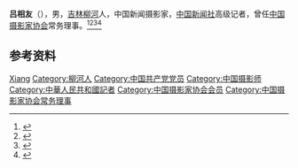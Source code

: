 '''吕相友'''（{{bd|1928年||2007年|7月22日|catIdx=Lu}}），男，[[吉林|吉林]][[柳河县|柳河]]人，中国新闻摄影家，[[中国新闻社|中国新闻社]]高级记者，曾任[[中国摄影家协会|中国摄影家协会]]常务理事。<ref>{{Cite book|title=中华当代文化名人大辞典|author=张品兴, 殷登祥, 陈有进等主编|publisher=中国广播电视出版社|year=1992|isbn=9787504315137|location=北京|pages=}}</ref><ref>{{Cite book|title=中国当代文艺名人辞典|author=谷向阳, 王庆新主编|publisher=学苑出版社|year=1994|isbn=|location=北京|pages=}}</ref><ref>{{Cite book|title=中国当代艺术界名人录|author=中国名人研究院编; 异天, 戈德主编|publisher=社会科学文献出版社|year=1993|isbn=|location=北京|pages=}}</ref><ref>{{Cite book|title=中国新闻实用大辞典|author=《中国新闻实用大辞典》编委会编;冯健总主编|publisher=新华出版社|year=1996|isbn=|location=北京|pages=}}</ref>

== 参考资料 ==
{{reflist}}

{{中国人物小作品}}
{{Navboxes 
| title  = 吕相友在[[中国摄影家协会|中国摄影家协会]]的职务
| list1  =
{{中国摄影家协会第三届理事会}}
}}

{{Authority control}}
{{DEFAULTSORT:Lv}}
[[Category:吕姓|Xiang]]
[[Category:柳河人|Category:柳河人]]
[[Category:中国共产党党员|Category:中国共产党党员]]
[[Category:中国摄影师|Category:中国摄影师]]
[[Category:中華人民共和國記者|Category:中華人民共和國記者]]
[[Category:中国摄影家协会会员|Category:中国摄影家协会会员]]
[[Category:中国摄影家协会常务理事|Category:中国摄影家协会常务理事]]